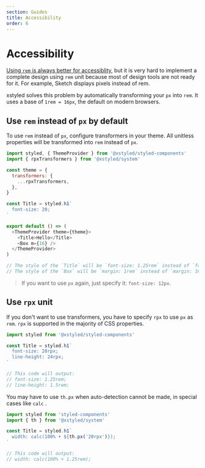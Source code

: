 ```yaml
---
section: Guides
title: Accessibility
order: 6
---
```


# Accessibility

[Using `rem` is always better for accessiblity](https://engageinteractive.co.uk/blog/em-vs-rem-vs-px), but it is very hard to implement a complete design using `rem` unit because most of design tools are not ready for it. For example, Sketch displays pixels instead of rem.

xstyled solves this problem by automatically transforming your `px` into `rem`. It uses a base of `1rem = 16px`, the default on modern browsers.

## Use `rem` instead of `px` by default

To use `rem` instead of `px`, configure transformers in your theme. All unitless properties will be transformed into `rem` instead of `px`.

```js
import styled, { ThemeProvider } from '@xstyled/styled-components'
import { rpxTransformers } from '@xstyled/system'

const theme = {
  transformers: {
    ...rpxTransformers,
  },
}

const Title = styled.h1`
  font-size: 20;
`

export default () => (
  <ThemeProvider theme={theme}>
    <Title>Hello</Title>
    <Box m={16} />
  </ThemeProvider>
)

// The style of the `Title` will be `font-size: 1.25rem` instead of `font-size: 1.25rem`.
// The style of the `Box` will be `margin: 1rem` instead of `margin: 16px`.
```

> If you want to use `px` again, just specify it: `font-size: 12px`.

## Use `rpx` unit

If you don't want to use transformers, you have to specify `rpx` to use `px` as `rem`. `rpx` is supported in the majority of CSS properties.

```js
import styled from '@xstyled/styled-components'

const Title = styled.h1`
  font-size: 20rpx;
  line-height: 24rpx;
`

// This code will output:
// font-size: 1.25rem;
// line-height: 1.5rem;
```

You may have to use `th.px` when auto-detection cannot be made, in special cases like `calc` .

```js
import styled from 'styled-components'
import { th } from '@xstyled/system'

const Title = styled.h1`
  width: calc(100% + ${th.px('20rpx')});
`

// This code will output:
// width: calc(100% + 1.25rem);
```
